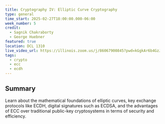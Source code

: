 ---
title: Cryptography IV: Elliptic Curve Cryptography
type: general
time_start: 2025-02-27T18:00:00.000-06:00
week_number: 5
credit:
  - Sagnik Chakraborty
  - George Huebner
featured: true
location: DCL 1310
live_video_url: https://illinois.zoom.us/j/86067900845?pwd=kGgkAr6b4GzJsMil2MXtquOaTj2Zzb.1
tags:
  - crypto
  - ecc
  - ecdh
---
## Summary

Learn about the mathematical foundations of elliptic curves, key exchange protocols like ECDH, digital signatures such as ECDSA, and the advantages of ECC over traditional public-key cryptosystems in terms of security and efficiency.